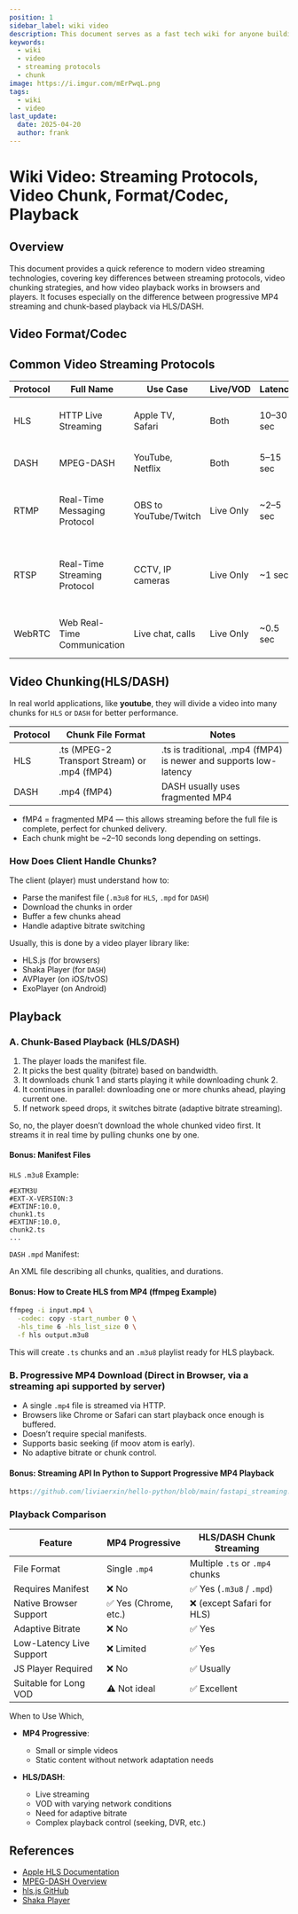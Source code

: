 ```yaml
---
position: 1
sidebar_label: wiki video
description: This document serves as a fast tech wiki for anyone building or analyzing modern video streaming workflows.
keywords:
  - wiki
  - video
  - streaming protocols
  - chunk
image: https://i.imgur.com/mErPwqL.png
tags:
  - wiki
  - video
last_update:
  date: 2025-04-20
  author: frank
---
```


# Wiki Video: Streaming Protocols, Video Chunk, Format/Codec, Playback

## Overview

This document provides a quick reference to modern video streaming technologies, covering key differences between streaming protocols, video chunking strategies, and how video playback works in browsers and players. It focuses especially on the difference between progressive MP4 streaming and chunk-based playback via HLS/DASH.

## Video Format/Codec


## Common Video Streaming Protocols

| Protocol | Full Name                    | Use Case              | Live/VOD  | Latency   | Status                | Notes                                                                     |
|----------|------------------------------|-----------------------|-----------|-----------|-----------------------|---------------------------------------------------------------------------|
| HLS      | HTTP Live Streaming          | Apple TV, Safari      | Both      | 10–30 sec | Active                | modern, scalable, used for both live and VOD.                             |
| DASH     | MPEG-DASH                    | YouTube, Netflix      | Both      | 5–15 sec  | Active                | Open standard, alternative to HLS                                         |
| RTMP     | Real-Time Messaging Protocol | OBS to YouTube/Twitch | Live Only | ~2–5 sec  | Deprecated (playback) | used for sending live video to servers, not for playback                  |
| RTSP     | Real-Time Streaming Protocol | CCTV, IP cameras      | Live Only | ~1 sec    | Active (niche)        | Not browser-compatible; mostly in special app(surveillance systems, etc.) |
| WebRTC   | Web Real-Time Communication  | Live chat, calls      | Live Only | ~0.5 sec  | Growing               | Low latency; peer-to-peer(video calls, etc.)                              |

## Video Chunking(HLS/DASH)

In real world applications, like **youtube**, they will divide a video into many chunks for `HLS` or `DASH` for better performance.

| Protocol | Chunk File Format                            | Notes                                                             |
| -------- | -------------------------------------------- | ----------------------------------------------------------------- |
| HLS      | .ts (MPEG-2 Transport Stream) or .mp4 (fMP4) | .ts is traditional, .mp4 (fMP4) is newer and supports low-latency |
| DASH     | .mp4 (fMP4)                                  | DASH usually uses fragmented MP4                                  |

- fMP4 = fragmented MP4 — this allows streaming before the full file is complete, perfect for chunked delivery.
- Each chunk might be ~2–10 seconds long depending on settings.

### How Does Client Handle Chunks?

The client (player) must understand how to:

- Parse the manifest file (`.m3u8` for `HLS`, `.mpd` for `DASH`)
- Download the chunks in order
- Buffer a few chunks ahead
- Handle adaptive bitrate switching

Usually, this is done by a video player library like:

- HLS.js (for browsers)
- Shaka Player (for `DASH`)
- AVPlayer (on iOS/tvOS)
- ExoPlayer (on Android)

## Playback

### A. Chunk-Based Playback (HLS/DASH)

1. The player loads the manifest file.
2. It picks the best quality (bitrate) based on bandwidth.
3. It downloads chunk 1 and starts playing it while downloading chunk 2.
4. It continues in parallel: downloading one or more chunks ahead, playing current one.
5. If network speed drops, it switches bitrate (adaptive bitrate streaming).

So, no, the player doesn’t download the whole chunked video first. It streams it in real time by pulling chunks one by one.

#### Bonus: Manifest Files

`HLS` `.m3u8` Example:

```m3u8
#EXTM3U
#EXT-X-VERSION:3
#EXTINF:10.0,
chunk1.ts
#EXTINF:10.0,
chunk2.ts
...
```

`DASH` `.mpd` Manifest:

An XML file describing all chunks, qualities, and durations.

#### Bonus: How to Create HLS from MP4 (ffmpeg Example)

```bash
ffmpeg -i input.mp4 \
  -codec: copy -start_number 0 \
  -hls_time 6 -hls_list_size 0 \
  -f hls output.m3u8
```

This will create `.ts` chunks and an `.m3u8` playlist ready for HLS playback.

### B. Progressive MP4 Download (Direct in Browser, via a streaming api supported by server)

- A single `.mp4` file is streamed via HTTP.
- Browsers like Chrome or Safari can start playback once enough is buffered.
- Doesn’t require special manifests.
- Supports basic seeking (if moov atom is early).
- No adaptive bitrate or chunk control.

#### Bonus: Streaming API In Python to Support Progressive MP4 Playback

```js reference
https://github.com/liviaerxin/hello-python/blob/main/fastapi_streaming.py
```

### Playback Comparison

| Feature                  | MP4 Progressive      | HLS/DASH Chunk Streaming        |
| ------------------------ | -------------------- | ------------------------------- |
| File Format              | Single `.mp4`        | Multiple `.ts` or `.mp4` chunks |
| Requires Manifest        | ❌ No                 | ✅ Yes (`.m3u8` / `.mpd`)        |
| Native Browser Support   | ✅ Yes (Chrome, etc.) | ❌ (except Safari for HLS)       |
| Adaptive Bitrate         | ❌ No                 | ✅ Yes                           |
| Low-Latency Live Support | ❌ Limited            | ✅ Yes                           |
| JS Player Required       | ❌ No                 | ✅ Usually                       |
| Suitable for Long VOD    | ⚠️ Not ideal          | ✅ Excellent                     |


When to Use Which,

- **MP4 Progressive**:
  - Small or simple videos
  - Static content without network adaptation needs

- **HLS/DASH**:
  - Live streaming
  - VOD with varying network conditions
  - Need for adaptive bitrate
  - Complex playback control (seeking, DVR, etc.)

## References

- [Apple HLS Documentation](https://developer.apple.com/streaming/)
- [MPEG-DASH Overview](https://dashif.org/)
- [hls.js GitHub](https://github.com/video-dev/hls.js/)
- [Shaka Player](https://github.com/shaka-project/shaka-player)

